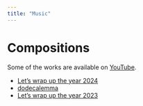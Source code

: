 ```yaml
---
title: "Music"
---
```


# Compositions

Some of the works are available on [YouTube](https://youtube.com/@harukiyagi?feature=shared).

- [Let's wrap up the year 2024](https://youtu.be/zb5zQX9lOL0)
- [dodecalemma](https://youtu.be/1LN1SFnao1U)
- [Let's wrap up the year 2023](https://youtu.be/359SoUZQNDU?si=NCFIg566GP6nKAbn)